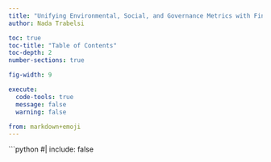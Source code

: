 ```yaml
---
title: "Unifying Environmental, Social, and Governance Metrics with Financial Analysis"
author: Nada Trabelsi

toc: true
toc-title: "Table of Contents"
toc-depth: 2
number-sections: true

fig-width: 9

execute:
  code-tools: true
  message: false
  warning: false

from: markdown+emoji
---
```

```python
#| include: false



